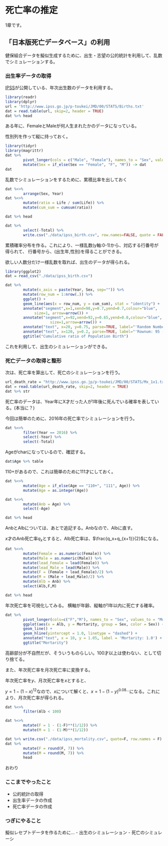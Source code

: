 # 死亡率の推定

1章です。

## 「日本版死亡データベース」の利用

健保組合データを擬似生成するために、出生・志望の公的統計を利用して、乱数でシミュレーションする。

### 出生率データの取得

[IPSS](http://www.ipss.go.jp/)が公開している、年次出生数のデータを利用する。

```r
library(readr)
library(dplyr)
url = 'http://www.ipss.go.jp/p-toukei/JMD/00/STATS/Births.txt'
dat = read.table(url, skip=2, header = TRUE)
dat %>% head
```
ある年に、FemaleとMaleが何人生まれたかのデータになっている。

性別列を作って縦に持っておく。

```r
library(tidyr)
library(magrittr)
dat %>%  
        pivot_longer(cols = c("Male", "Female"), names_to = "Sex", values_to = "Life") %>% 
        mutate(Sex = if_else(Sex == "Female", "F", "M")) -> dat
dat
```

乱数でシミュレーションをするために、累積比率を出しておく

```r
dat %<>%
        arrange(Sex, Year)
dat %<>%
        mutate(ratio = Life / sum(Life)) %>%
        mutate(cum_sum = cumsum(ratio))

dat %>% head

dat %>% 
        select(-Total) %>% 
        write.csv("./data/ipss_birth.csv", row.names=FALSE, quote = FALSE)
```


累積確率分布を作る。これにより、一様乱数(y軸:0-1)から、対応する行番号が得られて、
行番号から、(出生年,性別)を得ることができる。

欲しい人数分だけ一様乱数を取れば、出生のデータが得られる。

```r
library(ggplot2)
dat = read_csv("./data/ipss_birth.csv")

dat %>% 
        mutate(x_axis = paste(Year, Sex, sep="")) %>% 
        mutate(row_num = 1:nrow(.)) %>% 
        ggplot() + 
        geom_line(aes(x = row_num, y = cum_sum), stat = "identity") +
        annotate("segment",x=1,xend=90,y=0.7,yend=0.7,colour="blue",
             size=1, arrow=arrow()) + 
        annotate("segment",x=92,xend=92,y=0.65,yend=0.0,colour="blue",
                    size=1,arrow=arrow()) + 
        annotate("text", x=20, y=0.75, parse=TRUE, label="'Random Number 0.7'") +
        annotate("text", x=120, y=0.2, parse=TRUE, label="'Rownum: 95 -> 1969-Female'") +
        ggtitle("Cumulative ratio of Population Birth")

```

これを利用して、出生のシミュレーションができる。


### 死亡データの取得と整形

次は、死亡率を算出して、死亡のシミュレーションを行う。

```r
url_death_rate = "http://www.ipss.go.jp/p-toukei/JMD/00/STATS/Mx_1x1.txt"
dat = read.table(url_death_rate, skip=2, header = TRUE)
dat %>% str

```

死亡率のデータは、Year年にX才だった人が1年後に死んでいる確率を表している。(本当に？)

今回は簡単のために、2016年の死亡率でシミュレーションを行う。

```r
dat %<>% 
        filter(Year == 2016) %>% 
        select(-Year) %>% 
        select(-Total)
```

Ageがcharになっているので、確認する。

```r
dat$Age %>% table
```
110+があるので、これは簡単のために111才にしておく。

```r
dat %<>%
        mutate(Age = if_else(Age == "110+", "111", Age)) %>% 
        mutate(Age = as.integer(Age)) 

dat %<>%
        mutate(Anb = Age) %>% 
        select(-Age)

dat %>% head
```

AnbとAlbについては、あとで追記する。Anbなので、Albに直す。

$x$才のAnb死亡率$q_x$とすると、Alb死亡率は、$\frac{q_x+q_{x+1}}{2}$になる。

```r
dat %<>%
        mutate(Female = as.numeric(Female)) %>%
        mutate(Male = as.numeric(Male)) %>% 
        mutate(lead_Female = lead(Female)) %>% 
        mutate(lead_Male = lead(Male)) %>% 
        mutate(F = (Female + lead_Female)/2) %>% 
        mutate(M = (Male + lead_Male)/2) %>% 
        mutate(Alb = Anb) %>% 
        select(Alb,F,M)

dat %>% head
```

年次死亡率を可視化してみる。
横軸が年齢、縦軸が1年以内に死亡する確率。
```r
dat %>% 
        pivot_longer(cols=c("F","M"), names_to = "Sex", values_to = "Mortarity") %>% 
        ggplot(aes(x = Alb, y = Mortarity, group = Sex, color = Sex)) + 
        geom_line() + 
        geom_hline(yintercept = 1.0, linetype = "dashed") + 
        annotate("text", x = 10, y = 1.05, label = 'Mortarity: 1.0') + 
        ggtitle("Mortarity")
```

高齢部分が不自然だが、そういうものらしい。100才以上は使わない、として切り捨てる。

また、年次死亡率を月次死亡率に変換する。

年次死亡率を$y$、月次死亡率を$x$とすると、

$y = 1 - (1-x)^{12}$なので、$x$について解くと、$x = 1 - (1-y)^{0.08...}$になる。これにより、月次死亡率が得られる。

```r
dat %<>%
        filter(Alb < 100)

dat %<>% 
        mutate(F = 1 - (1-F)**(1/12)) %>% 
        mutate(M = 1 - (1-M)**(1/12)) 

dat %>% write.csv("./data/ipss_mortality.csv", quote=F, row.names = F)
dat %>% 
        mutate(F = round(F, 7)) %>% 
        mutate(M = round(M, 7)) %>% 
        head

```

おわり

### ここまでやったこと
- 公的統計の取得
- 出生率データの作成
- 死亡率データの作成
 
### つぎにやること
擬似レセプトデータを作るために...
- 出生のシミュレーション
- 死亡のシミュレーシ
